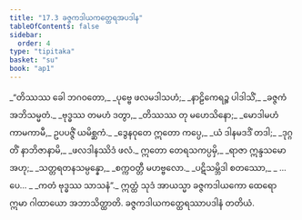 ```yaml
---
title: "17.3 ခဇ္ဇကဒါယကတ္ထေရအပဒါန"
tableOfContents: false
sidebar:
  order: 4
type: "tipitaka"
basket: "su"
book: "ap1"
---
```



<DynamicBreadcrumb />

<Division number="13" book="ap1">

<Paragraph number="2449" type="verses" book="ap1">
_“တိဿဿ ခေါ ဘဂဝတော,_  
_ပုဗ္ဗေ ဖလမဒါသဟံ;_  
_နာဠိကေရဉ္စ ပါဒါသိံ,_  
_ခဇ္ဇကံ အဘိသမ္မတံ._  

</Paragraph>

</Division>
<Division number="14" book="ap1">

<Paragraph number="2450" type="verses" book="ap1">
_ဗုဒ္ဓဿ တမဟံ ဒတွာ,_  
_တိဿဿ တု မဟေသိနော;_  
_မောဒါမဟံ ကာမကာမီ,_  
ဥပပဇ္ဇိံ ယမိစ္ဆကံ._  

</Paragraph>

</Division>
<Division number="15" book="ap1">

<Paragraph number="2451" type="verses" book="ap1">
_ဒွေနဝုတေ ဣတော ကပ္ပေ,_  
_ယံ ဒါနမဒဒိံ တဒါ;_  
_ဒုဂ္ဂတိံ နာဘိဇာနာမိ,_  
_ဖလဒါနဿိဒံ ဖလံ._  

</Paragraph>

</Division>
<Division number="16" book="ap1">

<Paragraph number="2452" type="verses" book="ap1">
ဣတော တေရသကပ္ပမှိ,_  
_ရာဇာ ဣန္ဒသမော အဟု;_  
_သတ္တရတနသမ္ပန္နော,_  
_စက္ကဝတ္တီ မဟဗ္ဗလော._  

</Paragraph>

</Division>
<Division number="17" book="ap1">

<Paragraph number="2453" type="verses" book="ap1">
_ပဋိသမ္ဘိဒါ စတဿော,_  
_ …ပေ… _  
_ကတံ ဗုဒ္ဓဿ သာသနံ”._  

</Paragraph>

<Paragraph number="2454" book="ap1">
ဣတ္ထံ သုဒံ အာယသ္မာ ခဇ္ဇကဒါယကော ထေရော ဣမာ ဂါထာယော အဘာသိတ္ထာတိ.

</Paragraph>
</Division>

<Paragraph number="2455" type="center" book="ap1">
ခဇ္ဇကဒါယကတ္ထေရဿာပဒါနံ တတိယံ.
</Paragraph>
